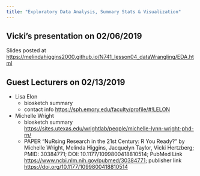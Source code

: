 ```yaml
---
title: "Exploratory Data Analysis, Summary Stats & Visualization"
---
```


## Vicki's presentation on 02/06/2019

Slides posted at [https://melindahiggins2000.github.io/N741_lesson04_dataWrangling/EDA.html](https://melindahiggins2000.github.io/N741_lesson04_dataWrangling/EDA.html)

## Guest Lecturers on 02/13/2019

* Lisa Elon
    - biosketch summary
    - contact info [https://sph.emory.edu/faculty/profile/#!LELON](https://sph.emory.edu/faculty/profile/#!LELON)
* Michelle Wright
    - biosketch summary [https://sites.utexas.edu/wrightlab/people/michelle-lynn-wright-phd-rn/](https://sites.utexas.edu/wrightlab/people/michelle-lynn-wright-phd-rn/)
    - PAPER "NuRsing Research in the 21st Century: R You Ready?" by Michelle Wright, Melinda Higgins, Jacquelyn Taylor, Vicki Hertzberg; PMID: 30384771; DOI: 10.1177/1099800418810514; PubMed Link [https://www.ncbi.nlm.nih.gov/pubmed/30384771](https://www.ncbi.nlm.nih.gov/pubmed/30384771); publisher link [https://doi.org/10.1177/1099800418810514](https://doi.org/10.1177/1099800418810514)
